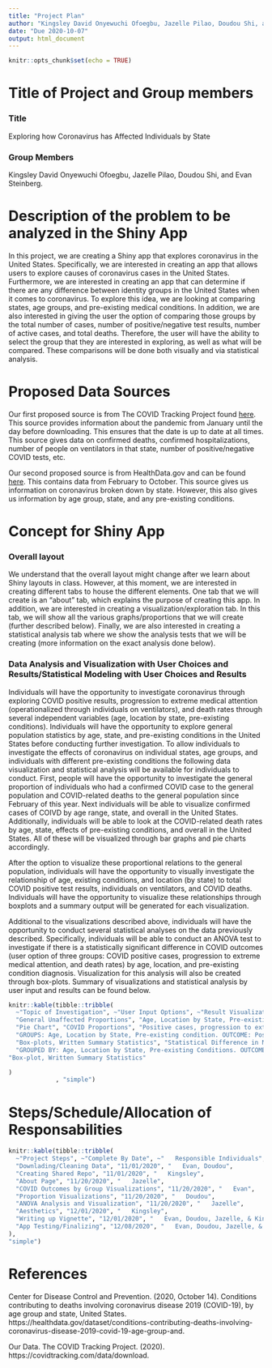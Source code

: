 ```yaml
---
title: "Project Plan"
author: "Kingsley David Onyewuchi Ofoegbu, Jazelle Pilao, Doudou Shi, and Evan Steinberg"
date: "Due 2020-10-07" 
output: html_document
---
```


```r
knitr::opts_chunk$set(echo = TRUE)
```

# Title of Project and Group members
### Title
Exploring how Coronavirus has Affected Individuals by State

### Group Members
Kingsley David Onyewuchi Ofoegbu, Jazelle Pilao, Doudou Shi, and Evan Steinberg.

# Description of the problem to be analyzed in the Shiny App

In this project, we are creating a Shiny app that explores coronavirus in the United States. Specifically, we are interested in creating an app that allows users to explore causes of coronavirus cases in the United States. Furthermore, we are interested in creating an app that can determine if there are any difference between identity groups in the United States when it comes to coronavirus. To explore this idea, we are looking at comparing  states, age groups, and pre-existing medical conditions. In addition, we are also interested in giving the user the option of comparing those groups by the total number of cases, number of positive/negative test results, number of active cases, and total deaths. Therefore, the user will have the ability to select the group that they are interested in exploring, as well as what will be compared. These comparisons will be done both visually and via statistical analysis.

# Proposed Data Sources

Our first proposed source is from The COVID Tracking Project found [here](https://covidtracking.com/data/download). This source provides information about the pandemic from January until the day before downloading. This ensures that the date is up to date at all times. This source gives data on confirmed deaths, confirmed hospitalizations, number of people on ventilators in that state, number of positive/negative COVID tests, etc. 

Our second proposed source is from HealthData.gov and can be found [here](https://healthdata.gov/dataset/conditions-contributing-deaths-involving-coronavirus-disease-2019-covid-19-age-group-and). This contains data from February to October. This source gives us information on coronavirus broken down by state. However, this also gives us information by age group, state, and any pre-existing conditions.

# Concept for Shiny App
### Overall layout

We understand that the overall layout might change after we learn about Shiny layouts in class. However, at this moment, we are interested in creating different tabs to house the different elements. One tab that we will create is an "about" tab, which explains the purpose of creating this app. In addition, we are interested in creating a visualization/exploration tab. In this tab, we will show all the various graphs/proportions that we will create (further described below). Finally, we are also interested in creating a statistical analysis tab where we show the analysis tests that we will be creating (more information on the exact analysis done below).

### Data Analysis and Visualization with User Choices and Results/Statistical Modeling with User Choices and Results

Individuals will have the opportunity to investigate coronavirus through exploring COVID positive results, progression to extreme medical attention (operationalized through individuals on ventilators), and death rates through several independent variables (age, location by state, pre-existing conditions). Individuals will have the opportunity to explore general population statistics by age, state, and pre-existing conditions in the United States before conducting further investigation. To allow individuals to investigate the effects of coronavirus on individual states, age groups, and individuals with different pre-existing conditions the following data visualization and statistical analysis will be available for individuals to conduct. First, people will have the opportunity to investigate the general proportion of individuals who had a confirmed COVID case to the general population and COVID-related deaths to the general population since February of this year. Next individuals will be able to visualize confirmed cases of COIVD by age range, state, and overall in the United States. Additionally, individuals will be able to look at the COVID-related death rates by age, state, effects of pre-existing conditions, and overall in the United States. All of these will be visualized through bar graphs and pie charts accordingly. 

After the option to visualize these proportional relations to the general population, individuals will have the opportunity to visually investigate the relationship of age, existing conditions, and location (by state) to total COVID positive test results, individuals on ventilators, and COVID deaths. Individuals will have the opportunity to visualize these relationships through boxplots and a summary output will be generated for each visualization. 

Additional to the visualizations described above, individuals will have the opportunity to conduct several statistical analyses on the data previously described. Specifically, individuals will be able to conduct an ANOVA test to investigate if there is a statistically significant difference in COVID outcomes (user option of three groups: COVID positive cases, progression to extreme medical attention, and death rates) by age, location, and pre-existing condition diagnosis. Visualization for this analysis will also be created through box-plots. Summary of visualizations and statistical analysis by user input and results can be found below.

``` r
knitr::kable(tibble::tribble(
  ~"Topic of Investigation", ~"User Input Options", ~"Result Visualization",
  "General Unaffected Proportions", "Age, Location by State, Pre-existing Conditions", 
  "Pie Chart", "COVID Proportions", "Positive cases, progression to extreme medical intervention, total deaths", "Pie Chart/Bar Chart", "COVID outcomes by group", 
  "GROUPS: Age, Location by State, Pre-existing condition. OUTCOME: Positive cases, progression to extreme medical intervention, total deaths", 
  "Box-plots, Written Summary Statistics", "Statistical Difference in Means Analysis (ANOVA)",
  "GROUPED BY: Age, Location by State, Pre-existing Conditions. OUTCOMES MEASURED: Positive cases, progression to extreme medical intervention, total deaths", 
"Box-plot, Written Summary Statistics"

)
             , "simple")
```

# Steps/Schedule/Allocation of Responsabilities

``` r
knitr::kable(tibble::tribble(
  ~"Project Steps", ~"Complete By Date", ~"   Responsible Individuals",
  "Downlading/Cleaning Data", "11/01/2020", "   Evan, Doudou",
  "Creating Shared Repo", "11/01/2020", "   Kingsley",
  "About Page", "11/20/2020", "   Jazelle",
  "COVID Outcomes by Group Visualizations", "11/20/2020", "   Evan",
  "Proportion Visualizations", "11/20/2020", "   Doudou",
  "ANOVA Analysis and Visualization", "11/20/2020", "   Jazelle",
  "Aesthetics", "12/01/2020", "   Kingsley",
  "Writing up Vignette", "12/01/2020", "   Evan, Doudou, Jazelle, & Kingsley",
  "App Testing/Finalizing", "12/08/2020", "   Evan, Doudou, Jazelle, & Kingsley"
),
"simple")
```

# References

Center for Disease Control and Prevention. (2020, October 14). Conditions contributing to deaths involving coronavirus disease 2019 (COVID-19), by age group and state, United States. https://healthdata.gov/dataset/conditions-contributing-deaths-involving-coronavirus-disease-2019-covid-19-age-group-and. 

Our Data. The COVID Tracking Project. (2020). https://covidtracking.com/data/download. 
